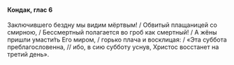 #### Кондак, глас 6

Заключившего бездну мы видим мёртвым! / Обвитый плащаницей со смирною, / Бессмертный полагается во гроб как смертный! / А жёны пришли умасти́ть Его миром, / горько плача и восклицая: / «Эта суббота преблагословенна, // ибо, в сию субботу уснув, Христос восстанет на третий день».
